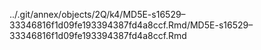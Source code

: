 ../.git/annex/objects/2Q/k4/MD5E-s16529--33346816f1d09fe193394387fd4a8ccf.Rmd/MD5E-s16529--33346816f1d09fe193394387fd4a8ccf.Rmd